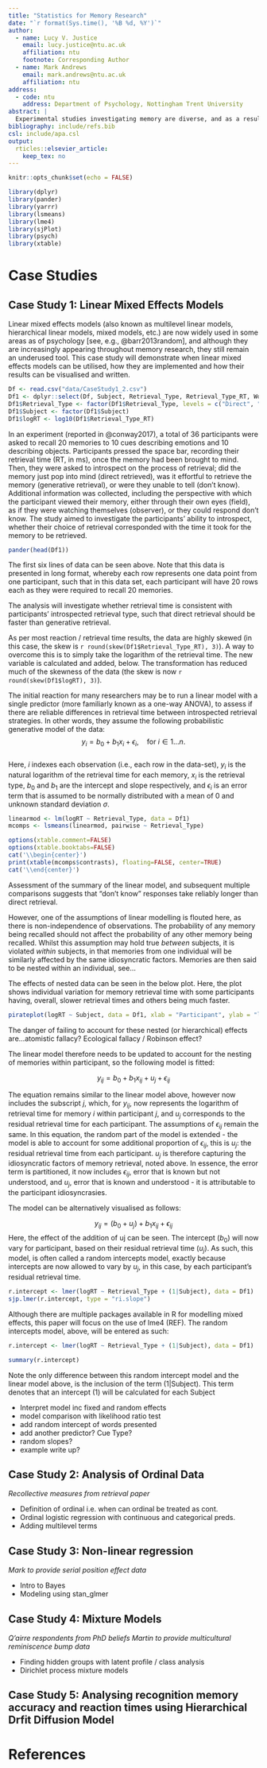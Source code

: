 ```yaml
---
title: "Statistics for Memory Research"
date: "`r format(Sys.time(), '%B %d, %Y')`"
author:
  - name: Lucy V. Justice
    email: lucy.justice@ntu.ac.uk
    affiliation: ntu
    footnote: Corresponding Author
  - name: Mark Andrews
    email: mark.andrews@ntu.ac.uk
    affiliation: ntu
address:
  - code: ntu
    address: Department of Psychology, Nottingham Trent University
abstract: |
  Experimental studies investigating memory are diverse, and as a result so too are their data. Due to this diversity, selecting the appropriate method for statistical analyses can be challenging, and implementing this chosen method may more challenging still. However, selecting an unsuitable statistical tool may result in misleading analysis and unsound conclusions. Furthermore, limiting analyses to conventional and well-known tools restricts the questions that can be asked about the data, and as such, the conclusions that can be drawn. In this paper, five case studies of experimental memory research are presented. Along with fully annotated code, using packages in the open source software R, some of the less common statistical tools used in memory research are demonstrated and explained. This paper therefore aims to 1) provide guidance for statistical analysis for a number of common phenomena seen in memory research, 2) increase the statistical repertoire of memory researchers to in turn, 3) help improve the quality and breadth of conclusions drawn from memory research.
bibliography: include/refs.bib
csl: include/apa.csl
output: 
  rticles::elsevier_article:
    keep_tex: no
---
```


```r
knitr::opts_chunk$set(echo = FALSE)
```

```r
library(dplyr)
library(pander)
library(yarrr)
library(lsmeans)
library(lme4)
library(sjPlot)
library(psych)
library(xtable)
```

<!-- # Introduction -->

# Case Studies

## Case Study 1: Linear Mixed Effects Models

Linear mixed effects models (also known as multilevel linear models, hierarchical linear models, mixed models, etc.) are now widely used in some areas as of psychology [see, e.g., @barr2013random], and although they are increasingly appearing throughout memory research, they still remain an underused tool. This case study will demonstrate when linear mixed effects models can be utilised, how they are implemented and how their results can be visualised and written.

```r
Df <- read.csv("data/CaseStudy1_2.csv")
Df1 <- dplyr::select(Df, Subject, Retrieval_Type, Retrieval_Type_RT, Word_Presented, Cue_Type)
Df1$Retrieval_Type <- factor(Df1$Retrieval_Type, levels = c("Direct", "Generative", "DK"))
Df1$Subject <- factor(Df1$Subject)
Df1$logRT <- log10(Df1$Retrieval_Type_RT)
```

<!-- *change subject to ptp* -->

In an experiment (reported in @conway2017), a total of 36 participants were asked to recall 20 memories to 10 cues describing emotions and 10 describing objects. Participants pressed the space bar, recording their retrieval time (RT, in ms), once the memory had been brought to mind. Then, they were asked to introspect on the process of retrieval; did the memory just pop into mind (direct retrieved), was it effortful to retrieve the memory (generative retrieval), or were they unable to tell (don't know). Additional information was collected, including the perspective with which the participant viewed their memory, either through their own eyes (field), as if they were watching themselves (observer), or they could respond don't know. The study aimed to investigate the participants' ability to introspect, whether their choice of retrieval corresponded with the time it took for the memory to be retrieved. 

```r
pander(head(Df1))
```
The first six lines of data can be seen above. Note that this data is presented in long format, whereby each row represents one data point from one participant, such that in this data set, each participant will have 20 rows each as they were required to recall 20 memories.

The analysis will investigate whether retrieval time is consistent with participants' introspected retrieval type, such that direct retrieval should be faster than generative retrieval. 

As per most reaction / retrieval time results, the data are highly skewed (in this case, the skew is `r round(skew(Df1$Retrieval_Type_RT), 3)`). A way to overcome this is to simply take the logarithm of the retrieval time. The new variable is calculated and added, below. The transformation has reduced much of the skewness of the data (the skew is now `r round(skew(Df1$logRT), 3)`).

The initial reaction for many researchers may be to run a linear model with a single predictor (more familiarly known as a one-way ANOVA), to assess if there are reliable differences in retrieval time between introspected retrieval strategies. In other words, they assume the following probabilistic generative model of the data:
$$
y_i = b_0 + b_1x_i + \epsilon_i, \quad \text{for $i \in 1 \ldots n$}.
$$  
Here, $i$ indexes each observation (i.e., each row in the data-set), $y_i$ is the natural logarithm of the retrieval time for each memory, $x_i$ is the retrieval type, $b_0$ and $b_1$ are the intercept and slope respectively, and $\epsilon_i$ is an error term that is assumed to be normally distributed with a mean of 0 and unknown standard deviation $\sigma$.

```r
linearmod <- lm(logRT ~ Retrieval_Type, data = Df1)
mcomps <- lsmeans(linearmod, pairwise ~ Retrieval_Type)

options(xtable.comment=FALSE)
options(xtable.booktabs=FALSE)
cat('\\begin{center}')
print(xtable(mcomps$contrasts), floating=FALSE, center=TRUE)
cat('\\end{center}')
```

Assessment of the summary of the linear model, and subsequent multiple comparisons suggests that "don't know" responses take reliably longer than direct retrieval.

<!-- The key assumption here is exchangeability of random variables. The observations are exchangeable *within* subjects. --> 
<!-- If we are going to properly and carefully explain multilevel structures, and it is not hard to do, it will take some space and time. -->
However, one of the assumptions of linear modelling is flouted here, as there is non-independence of observations. The probability of any memory being recalled should not affect the probability of any other memory being recalled. Whilst this assumption may hold true *between* subjects, it is violated *within* subjects, in that memories from one individual will be similarly affected by the same idiosyncratic factors. Memories are then said to be nested within an individual, see...

<!--
*Diagram to show nesting*
TikZ is our friend. We love tikZ for diagrams.
-->

The effects of nested data can be seen in the below plot. Here, the plot shows individual variation for memory retrieval time with some participants having, overall, slower retrieval times and others being much faster.

```r
pirateplot(logRT ~ Subject, data = Df1, xlab = "Participant", ylab = "logRT")
```

The danger of failing to account for these nested (or hierarchical) effects are...atomistic fallacy? Ecological fallacy / Robinson effect? 

The linear model therefore needs to be updated to account for the nesting of memories within participant, so the following model is fitted:

$$
y_{ij} = b_0 + b_1 x_{ij} + u_j + \epsilon_{ij} 
$$    
     
The equation remains similar to the linear model above, however now includes the subscript $j$, which, for $y_{ij}$, now represents the logarithm of retrieval time for memory $i$ within participant $j$, and $u_j$ corresponds to the residual retrieval time for each participant. The assumptions of $\epsilon_{ij}$ remain the same. In this equation, the random part of the model is extended - the model is able to account for some additional proportion of $\epsilon_{ij}$, this is $u_j$: the residual retrieval time from each participant. $u_j$ is therefore capturing the idiosyncratic factors of memory retrieval, noted above. In essence, the error term is partitioned, it now includes $\epsilon_{ij}$, error that is known but not understood, and $u_j$, error that is known and understood - it is attributable to the participant idiosyncrasies. 

The model can be alternatively visualised as follows:

$$
y_{ij} = (b_0 + u_j) + b_1 x_{ij} + \epsilon_{ij}
$$
Here, the effect of the addition of uj can be seen. The intercept ($b_0$) will now vary for participant, based on their residual retrieval time ($u_j$). As such, this model, is often called a random intercepts model, exactly because intercepts are now allowed to vary by $u_j$, in this case, by each participant's residual retrieval time. 

```r
r.intercept <- lmer(logRT ~ Retrieval_Type + (1|Subject), data = Df1)
sjp.lmer(r.intercept, type = "ri.slope")
```

Although there are multiple packages available in R for modelling mixed effects, this paper will focus on the use of lme4 (REF). The random intercepts model, above, will be entered as such:

```r
r.intercept <- lmer(logRT ~ Retrieval_Type + (1|Subject), data = Df1)
```

```r
summary(r.intercept)
```


Note the only difference between this random intercept model and the linear model above, is the inclusion of the term (1|Subject). This term denotes that an intercept (1) will be calculated for each Subject


* Interpret model inc fixed and random effects
* model comparison with likelihood ratio test
* add random intercept of words presented
* add another predictor? Cue Type?
* random slopes?
* example write up?


## Case Study 2: Analysis of Ordinal Data
*Recollective measures from retrieval paper* 

* Definition of ordinal i.e. when can ordinal be treated as cont.
* Ordinal logistic regression with continuous and categorical preds.
* Adding multilevel terms


## Case Study 3: Non-linear regression
*Mark to provide serial position effect data*

* Intro to Bayes
* Modeling using stan_glmer


## Case Study 4: Mixture Models
*Q'airre respondents from PhD beliefs*
*Martin to provide multicultural reminiscence bump data*

* Finding hidden groups with latent profile / class analysis 
* Dirichlet process mixture models

## Case Study 5: Analysing recognition memory accuracy and reaction times using Hierarchical Drfit Diffusion Model


# References
